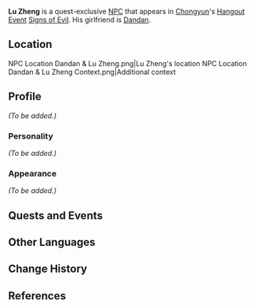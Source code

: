 {{Meta
<!-- REMOVE THIS TEMPLATE AFTER ADDING MISSING INFO -->
|missing_NPC_profile  = yes
}}
{{Character Infobox
|image            = NPC Lu Zheng.png
|region           = Liyue
|type             = Quest NPC
|voiceEN          = [https://georgepeter.com/ George Peter]<ref>Twitter: [https://twitter.com/GeorgePeterVO/status/1375862786828423173 EN VA Self Announcement]</ref>
}}
'''Lu Zheng''' {{Lang|zh=卢正|zh_rm=Lú Zhèng}} is a quest-exclusive [[NPC]] that appears in [[Chongyun]]'s [[Hangout Event]] [[Signs of Evil]]. His girlfriend is [[Dandan]].

==Location==
<gallery hideaddbutton="true" captionalign="center">
NPC Location Dandan & Lu Zheng.png|Lu Zheng's location
NPC Location Dandan & Lu Zheng Context.png|Additional context
</gallery>

==Profile==
<!-- detailed story/lore information goes here -->
''(To be added.)''

===Personality===
''(To be added.)''

===Appearance===
''(To be added.)''

==Quests and Events==
{{Quest Appearances}}

==Other Languages==
{{Other Languages|default_hidden = 1
|en      = Lu Zheng
|zhs     = 卢正
|zhs_rm  = Lú Zhèng
|zht     = 盧正
|zht_rm  = Lú Zhèng
|ja      = 盧正
|ja_rm   = Ro Sei{{Assumed}}
|ko      = {{tt|노정|盧正}}
|ko_rm   = No Jeong
|es      = Lu Zheng
|fr      = Luzheng
|ru      = Лу Чжэн
|th      = Lu Zheng
|vi      = Lu Zheng
|de      = Lu Zheng
|id      = Lu Zheng
|pt      = Lu Zheng
}}

==Change History==
{{Change History|1.4}}

==References==
{{Reflist}}